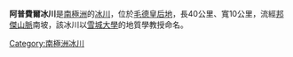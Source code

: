 {{orphan|time=2013-12-11T14:40:50+00:00}}
{{unreferenced|time=2013-12-11T14:40:50+00:00}}
{{Coord|66|25|S|100|35|E|source:GNIS|display=title}}

'''阿普費爾冰川'''是[[南極洲|南極洲]]的[[冰川|冰川]]，位於[[毛德皇后地|毛德皇后地]]，長40公里、寬10公里，流經[[邦傑山脈|邦傑山脈]]南坡，該冰川以[[雪城大學|雪城大學]]的地質學教授命名。

{{Antarctica-geo-stub}}
[[Category:南極洲冰川|Category:南極洲冰川]]